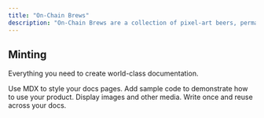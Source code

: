 ```yaml
---
title: "On-Chain Brews"
description: "On-Chain Brews are a collection of pixel-art beers, permanently stored on Ethereum and released one at a time through Dutch auctions lasting 420 blocks. Each new brew adds to the growing collection, and along the way a built-in randomness system occasionally unlocks surprise rewards. "
---
```


## Minting

Everything you need to create world-class documentation.

<Columns cols={2}>
  <Card title="Write with MDX" icon="pen-fancy" href="/essentials/markdown">
    Use MDX to style your docs pages.
  </Card>
  <Card title="Code samples" icon="code" href="/essentials/code">
    Add sample code to demonstrate how to use your product.
  </Card>
  <Card title="Images" icon="image" href="/essentials/images">
    Display images and other media.
  </Card>
  <Card title="Reusable snippets" icon="recycle" href="/essentials/reusable-snippets">
    Write once and reuse across your docs.
  </Card>
</Columns>

## 